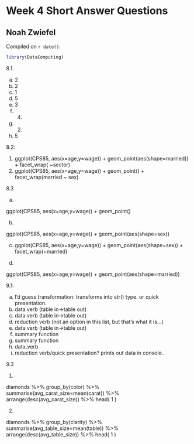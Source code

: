 # Week 4 Short Answer Questions

## Noah Zwiefel

<!-- leave this material as is -->
Compiled on `r date()`.

```r
library(DataComputing)
```
<!-- put your content after this line -->

8.1.

a. 2
b. 2
c. 1
d. 5
e. 3
f. 4.
g. 2.
h. 5

8.2:

1.
ggplot(CPS85, aes(x=age,y=wage)) + geom_point(aes(shape=married)) + facet_wrap( ~sector)
2.
ggplot(CPS85, aes(x=age,y=wage)) + geom_point() + facet_wrap(married ~ sex)

8.3

a. 

ggplot(CPS85, aes(x=age,y=wage)) + geom_point()

b.

ggplot(CPS85, aes(x=age,y=wage)) + geom_point(aes(shape=sex))

c.
ggplot(CPS85, aes(x=age,y=wage)) + geom_point(aes(shape=sex)) + facet_wrap(~married)

d.

ggplot(CPS85, aes(x=age,y=wage)) + geom_point(aes(shape=married))



9.1:

a. I'd guess transformation: transforms into str() type. or quick presentation.
b. data verb (table in->table out)
c. data verb (table in->table out)
d. reduction verb (not an option in this list, but that's what it is...)
e. data verb (table in->table out)
f. summary function
g. summary function
h. data_verb
i. reduction verb/quick presentation? prints out data in console..

9.3

1.

diamonds %>% 
  group_by(color) %>% 
  summarise(avg_carat_size=mean(carat)) %>% 
  arrange(desc(avg_carat_size)) %>% 
  head( 1 )

2.

diamonds %>% 
  group_by(clarity) %>% 
  summarise(avg_table_size=mean(table)) %>% 
  arrange(desc(avg_table_size)) %>% 
  head( 1 )
